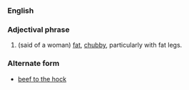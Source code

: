 ===English===
===Adjectival phrase===
#{{Ireland}} {{idiom}} (said of a woman) [[fat]], [[chubby]], particularly with fat legs.

===Alternate form===
*[[beef to the hock]]